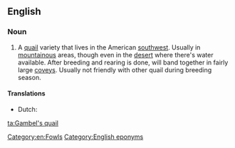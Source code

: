 ==English==
{{wikipedia|Gambel's Quail}}

===Noun===
{{en-noun|head=[[Gambel]][['s]] [[quail]]}}

# A [[quail]] variety that lives in the American [[southwest]]. Usually in [[mountainous]] areas, though even in the [[desert]] where there's water available. After breeding and rearing is done, will band together in fairly large [[covey]]s. Usually not friendly with other quail during breeding season.

====Translations====
{{trans-top|Gambel's quail}}
* Dutch: {{t|nl|helmkwartel}}
{{trans-mid}}
{{trans-bottom}}

[[Category:en:Fowls]]
[[Category:English eponyms]]

[[ta:Gambel's quail]]